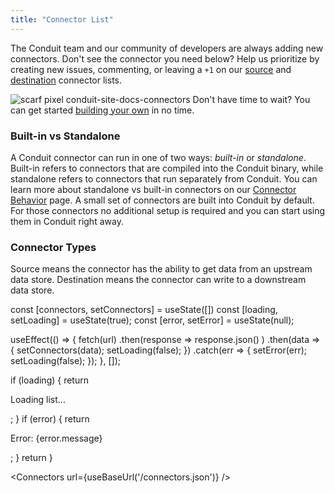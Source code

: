 ```yaml
---
title: "Connector List"
---
```


The Conduit team and our community of developers are always adding new connectors.
Don't see the connector you need below? Help us prioritize by creating new issues,
commenting, or leaving a `+1` on our [source](https://github.com/ConduitIO/conduit/issues?q=is%3Aissue+label%3Aconnector%3Asource+is%3Aopen)
and [destination](https://github.com/ConduitIO/conduit/issues?q=is%3Aissue+label%3Aconnector%3Adestination+is%3Aopen)
connector lists.

![scarf pixel conduit-site-docs-connectors](https://static.scarf.sh/a.png?x-pxid=2fa824d7-fd94-4cf9-a5c8-ea63c9860213)
Don't have time to wait? You can get started [building your own](/docs/connectors/building-connectors/) in no time.

### Built-in vs Standalone

A Conduit connector can run in one of two ways: _built-in_ or _standalone_.
Built-in refers to connectors that are compiled into the Conduit binary, while
standalone refers to connectors that run separately from Conduit. You can learn
more about standalone vs built-in connectors on our
[Connector Behavior](/docs/connectors/behavior) page. A small set of connectors
are built into Conduit by default. For those connectors no additional setup is
required and you can start using them in Conduit right away.

### Connector Types

Source means the connector has the ability to get data from an upstream data
store. Destination means the connector can write to a downstream data store.


  const [connectors, setConnectors] = useState([])
  const [loading, setLoading] = useState(true);
  const [error, setError] = useState(null);

  useEffect(() => {
    fetch(url)
      .then(response => response.json() )
      .then(data => {
        setConnectors(data);
        setLoading(false);
      })
      .catch(err => {
        setError(err);
        setLoading(false);
      });
  }, []);

  if (loading) {
    return <p>Loading list...</p>;
  }
  if (error) {
    return <p>Error: {error.message}</p>;
  }
  return <ConnectorList connectors={connectors} />
}

<Connectors url={useBaseUrl('/connectors.json')} />

